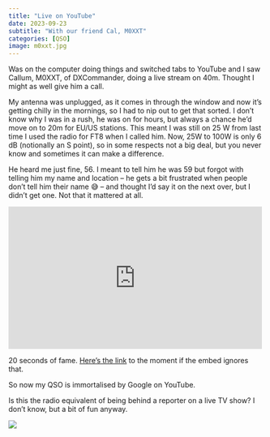```yaml
---
title: "Live on YouTube"
date: 2023-09-23
subtitle: "With our friend Cal, M0XXT"
categories: [QSO]
image: m0xxt.jpg
---
```


Was on the computer doing things and switched tabs to YouTube and I saw Callum, M0XXT, of DXCommander, doing a live stream on 40m. Thought I might as well give him a call.

My antenna was unplugged, as it comes in through the window and now it’s getting chilly in the mornings, so I had to nip out to get that sorted. I don’t know why I was in a rush, he was on for hours, but always a chance he’d move on to 20m for EU/US stations. This meant I was still on 25 W from last time I used the radio for FT8 when I called him. Now, 25W to 100W is only 6 dB (notionally an S point), so in some respects not a big deal, but you never know and sometimes it can make a difference.

He heard me just fine, 56. I meant to tell him he was 59 but forgot with telling him my name and location – he gets a bit frustrated when people don’t tell him their name 😅 – and thought I’d say it on the next over, but I didn’t get one. Not that it mattered at all.

<iframe title="HAM RADIO UK Mega-Stream - How Many Station Can we Contact?" width="500" height="281" src="https://www.youtube.com/embed/E7xtEfKut-8?start=1472&amp;feature=oembed" frameborder="0" allow="accelerometer; autoplay; clipboard-write; encrypted-media; gyroscope; picture-in-picture; web-share" referrerpolicy="strict-origin-when-cross-origin" allowfullscreen=""></iframe>

20 seconds of fame. [Here’s the link](https://youtu.be/E7xtEfKut-8?t=1472) to the moment if the embed ignores that.

So now my QSO is immortalised by Google on YouTube.

Is this the radio equivalent of being behind a reporter on a live TV show? I don’t know, but a bit of fun anyway.

![](hqdefault.jpg)

